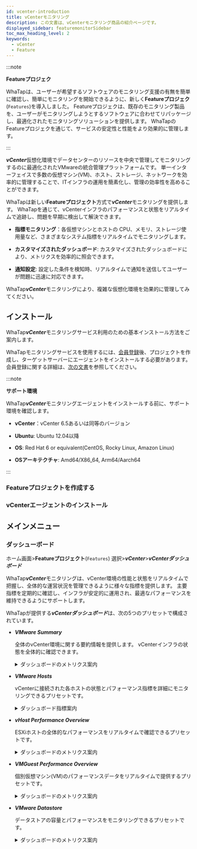 ```yaml
---
id: vcenter-introduction
title: vCenterモニタリング
description: この文書は、vCenterモニタリング商品の紹介ページです。
displayed_sidebar: featuremonitorSidebar
toc_max_heading_level: 2
keywords:
  - vCenter
  - Feature
---
```



:::note

**Featureプロジェク**<ScrollToLink anchor='feature-project' />

WhaTapは、ユーザーが希望するソフトウェアのモニタリング支援の有無を簡単に確認し、簡単にモニタリングを開始できるように、新しく**Featureプロジェク**(<code class='Features'>Features</code>)を導入しました。 Featureプロジェクは、既存のモニタリング製品を、ユーザーがモニタリングしようとするソフトウェアに合わせてリパッケージし、最適化されたモニタリングソリューションを提供します。 WhaTapのFeatureプロジェクを通じて、サービスの安定性と性能をより効果的に管理します。 

:::

***vCenter***仮想化環境でデータセンターのリソースを中央で管理してモニタリングするのに最適化されたVMwareの統合管理プラットフォームです。 単一インターフェイスで多数の仮想マシン(VM)、ホスト、ストレージ、ネットワークを効率的に管理することで、ITインフラの運用を簡素化し、管理の効率性を高めることができます。

WhaTapは新しい**Featureプロジェクト**方式で***vCenter***モニタリングを提供します。 WhaTapを通じて、vCenterインフラのパフォーマンスと状態をリアルタイムで追跡し、問題を早期に検出して解決できます。

- **指標モニタリング**：各仮想マシンとホストの CPU、メモリ、ストレージ使用量など、さまざまなシステム指標をリアルタイムでモニタリングします。

- **カスタマイズされたダッシュボード**: カスタマイズされたダッシュボードにより、メトリクスを効率的に照会できます。

- **通知設定**: 設定した条件を検知時、リアルタイムで通知を送信してユーザーが問題に迅速に対応できます。

WhaTap***vCenter***モニタリングにより、複雑な仮想化環境を効果的に管理してみてください。

## インストール

WhaTap***vCenter***モニタリングサービス利用のための基本インストール方法をご案内します。 

WhaTapモニタリングサービスを使用するには、[会員登録](https://www.whatap.io/ja/signup/)後、プロジェクトを作成し、ターゲットサーバーにエージェントをインストールする必要があります。 会員登録に関する詳細は、[次の文書](../account/account-manage)を参照してください。 

:::note 

**サポート環境**<ScrollToLink anchor='vcenter-supported-env' />

WhaTap***vCenter***モニタリングエージェントをインストールする前に、サポート環境を確認します。 

- **vCenter**：vCenter 6.5あるいは同等のバージョン

- **Ubuntu**: Ubuntu 12.04以降

- **OS**: Red Hat 6 or equivalent(CentOS, Rocky Linux, Amazon Linux)

- **OSアーキテクチャ**: Amd64/X86_64, Arm64/Aarch64

:::

### Featureプロジェクトを作成する


<Createprojectv2 />

### vCenterエージェントのインストール

<InstallFeature name='vCenter エージェントインストール' />

## メインメニュー

### ダッシューボード

ホーム画面>**Featureプロジェクト**(<code class='Features'>Features</code>) 選択>***vCenter***>***vCenterダッシュボード***

WhaTap***vCenter***モニタリングは、vCenter環境の性能と状態をリアルタイムで把握し、全体的な運営状況を管理できるように様々な指標を提供します。 主要指標を定期的に確認し、インフラが安定的に運用され、最適なパフォーマンスを維持できるようにサポートします。

WhaTapが提供する***vCenterダッシュボード***は、次の5つのプリセットで構成されています。

- ***VMware Summary***

  全体のvCenter環境に関する要約情報を提供します。 vCenterインフラの状態を全体的に確認できます。

  <details>
  <summary>ダッシュボードのメトリクス案内</summary>

  #### ***Datacenter***

  - ***vSphere Overview***：vCenter環境に関する重要な指標を要約して提供します。

    - ***vCenter***：モニタリング中のvCenterインスタンスの数を示します。

    - ***Cluster***：管理中のクラスターの合計を示します。

    - ***ESXHost***：現在管理中のESXi ホストの数を表示します。

    - ***VM***：モニタリング中の仮想マシン(Virtual Machines)の合計を示します。

    - ***Datastore***：現在管理中のデータストアの数を表示します

  #### ***Cluster***

  - ***Uptime***：各vCenterのクラスター稼働時間を秒単位で示します。

    - ***vCenter***：そのクラスターが管理されるvCenterのIP住所を表示します。

    - ***clustername***：クラスター名を表示します。

    - ***Uptime Seconds***：クラスターの稼働時間(秒)を示します。

  - ***CPU Usage***：クラスターのCPU使用量をパーセントで示します。

    - ***vCenter***：CPU使用量を管理中のvCenterサーバーのIP住所を示します。

    - ***cluster***：クラスター名を示します。

    - ***CPU Usage***：クラスター内のCPU使用量のパーセント(%)を表示します。

  - ***Memory Usage***：クラスターのメモリ使用量をパーセントで表示します。

    - ***vCenter***：管理中のvCenterサーバーのIP住所を示します。

    - ***clustername***：クラスター名を表示します。

    - ***Memory Usage***：クラスター内のメモリ使用量をパーセントで示します。

  #### ***Over Provisioned***

  - ***All Overprovisioned CPU***：CPUが割り当てられている状態を示します。

    - ***Host***：CPUリソースが過割り当てされているホストの数を示します。

    - ***VM***：CPUが過割り当てされている仮想マシンの数を示します。

    - ***Over Ratio***：CPU過割り当ての比率を表示します。

  - ***All Overprovisioned Memory***：メモリが過割り当てされている状態を示します。

    - ***Host***：メモリリソースが過割り当てされているホストの数を示します。

    - ***VM***：メモリが過割り当てされている仮想マシンの数を示します。

    - ***Over Ratio***：メモリの過割り当ての比率を表示します。

  #### ***Cluster Status***

  - ***Cluster CPU Usage %***：クラスターのCPU使用率を時間の経過に伴うグラフで視覚化します。

  - ***Cluster Memory Usage %***：クラスターのメモリ使用率をグラフで表示します。

  - ***Cluster Network Usage***：クラスターのネットワーク使用量を時間の経過とともに視覚化したグラフです。

  - ***Cluster Storage Adapter***：クラスターでのストレージアダプターの使用量を視覚的に示します。

  - ***Datastore - Usage Capacity***：データストアの使用量と容量をグラフで表示します。

  </details>

- ***VMware Hosts***

  vCenterに接続された各ホストの状態とパフォーマンス指標を詳細にモニタリングできるプリセットです。

  <details>
  <summary>ダッシュボード指標案内</summary>

  #### ***Hosts***

  - ***Uptime***：各ホストの稼働時間を確認できます。

  - ***CPU Usage MHZ***：ホストのCPU使用量をMHz単位で表示します。

  - ***Memory Usage***：ホストで使用中のメモリ容量をGB単位で示します。

  - ***CPU Usage %***：各ホストのCPU使用率をパーセントで示します。

  - ***Memory Usage %***：ホストのメモリ使用率をパーセントで表示します。

  #### ***パフォーマンス指標グラフ***

  - ***CPU Utilization Avg %***：各ホストのCPU平均使用率を時間の経過に応じたグラフで表示します。

  - ***CPU Ready ms***：CPUが使用準備状態で待機した時間をms単位で示します。

  - ***Disk IO***：ディスク入出力のジョブ数を時間の経過とともに視覚化します。

  - ***Memory Utilization***：ホストのメモリ使用率を時間とともに表示します。

  - ***Network Usage***：ネットワーク帯域幅の使用量を時間の経過とともにグラフで視覚化します。

  - ***Storage Adapter IOPS***：ストレージアダプターの毎秒入出力作業数(IOPS)を視覚的に示します。

  </details>

- ***vHost Performance Overview***

  ESXiホストの全体的なパフォーマンスをリアルタイムで確認できるプリセットです。

  <details>
  <summary>ダッシュボードのメトリクス案内</summary>

  #### ***[vHost] CPU/MEM***

  - ***CPU-TotalUsage(%)***：ホストのCPU総使用率をパーセントで表示します。

  - ***CPU-TotalUsage(MHz)***：各時間帯別ホストのCPU使用量をMHz単位で表示します。

  - ***CPU-Ready(%)***：ホストのCPU待機時間を秒単位で示します。

  - ***MEM-Usage(%)***：ホストのメモリ使用率をパーセントで表示します。

  - ***MEM-Granted(KB)***：ホストに割り当てられたメモリ量をKB単位で表示します。

  - ***MEM-Active(KB)***：ホストで実際に使用しているメモリ量をKB単位で示します。

  - ***MEM-Vmmented(KB)***：メモリの過割り当てによるオーバーヘッドメモリの量を表示します。

  #### ***[vHost] NET Rx+Tx / Datastore R/W Total***

  - ***NET-Total(Kbps): RX+TX***：ホストのネットワーク送受信データをKbps単位で視覚化して表示します。

  - ***Datastore R/W Total(KBps)***：データストアの読み書き作業速度をKBps単位で表示します。

  #### ***[vHost] Running VM(s)***

  - ***Running VM(s)***：現在ホストで実行されている仮想マシンの数を示します。

  </details>

- ***VMGuest Performance Overview***

  個別仮想マシン(VM)のパフォーマンスデータをリアルタイムで提供するプリセットです。

  <details>
  <summary>ダッシュボードのメトリクス案内</summary>

  #### ***VMGuest(s) CPU / MEM Overview***

  - ***VMGuest-CPU-Usage(MHz)***：各VMのCPU使用量をMHz単位で視覚化し、時間帯別 CPUリソースの使用状況を表示します。

  - ***VMGuest-CPU-Ready(%)***：VMがCPUを使用する前に待機した時間を秒単位で表示します。

  - ***VMGuest-MEM-Active(KB)***：各VMで活性化されたメモリ使用量をKB単位で表示します。

  - ***VMGuest-MEM-Vmmentedctl(KB)***：メモリの過割り当てのステータスを意味します。 スワップファイルなどにより発生したオーバーヘッドメモリ量をKB単位で表示します。

  #### ***VMGuest(s) NET / Datastore Overview***

  - ***VMGuest-NET-Total(Kbps)***：VMのネットワークトラフィック(送信および受信)をKbps単位で表示します。

  - ***VMGuest-Datastore-RWTotal(KBps)***：各VMがデータストアで処理する読み書き作業をKBps単位で表示して入出力(I/O) パフォーマンスを示します。

  </details>

- ***VMware Datastore***

  データストアの容量とパフォーマンスをモニタリングできるプリセットです。

  <details>
  <summary>ダッシュボードのメトリクス案内</summary>

  - ***Usage Capacity***(使用容量)：各データストアが現在使用している容量をパーセントで表示します。

  - ***Total Capacity***(全容量)：データストアの総容量を表示します。 

  - ***Free Capacity***(残りの容量)：データストアで残りの容量を表示します。 

  </details>
